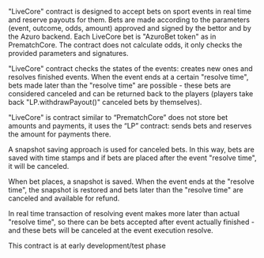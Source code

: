 
<PageHeadline
  title="ClientCore (Live betting)"
  subTitle="A Register Engine for the betting"
/>

"LiveCore" contract is designed to accept bets on sport events in real time and reserve payouts for them.
Bets are made according to the parameters  (event, outcome, odds, amount) approved and signed by the bettor and by the Azuro backend.
Each LiveCore bet is "AzuroBet token" as in PrematchCore. The contract does not calculate odds,
it only checks the provided parameters and signatures.

"LiveCore" contract checks the states of the events: creates new ones and resolves finished events. When the event ends
at a certain "resolve time", bets made later than the "resolve time" are possible - these bets are considered canceled
and can be returned back to the players (players take back "LP.withdrawPayout()" canceled bets by themselves).

"LiveCore" is contract similar to “PrematchCore” does not store bet amounts and payments, it uses the “LP” contract:
sends bets and reserves the amount for payments there.

A snapshot saving approach is used for canceled bets. In this way, bets are saved with time stamps and if bets are placed
after the event "resolve time", it will be canceled.

When bet places, a snapshot is saved.
When the event ends at the "resolve time", the snapshot is restored and bets later than the "resolve time" are canceled
and available for refund.

In real time transaction of resolving event makes more later than actual "resolve time",
so there can be bets accepted after event actually finished - and these bets will be canceled at the event execution resolve.

<Callout type="warning">
  This contract is at early development/test phase
</Callout>

